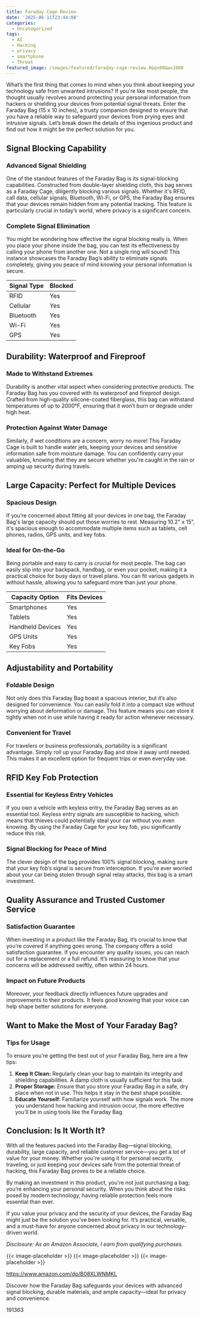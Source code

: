 ```yaml
---
title: Faraday Cage Review
date: '2025-06-11T23:44:08'
categories:
  - Uncategorized
tags:
  - AI
  - Hacking
  - privacy
  - smartphone
  - Threat
featured_image: /images/featured/faraday-cage-review.0&q=80&w=1080
---
```


<p>What’s the first thing that comes to mind when you think about keeping your technology safe from unwanted intrusions? If you're like most people, the thought usually revolves around protecting your personal information from hackers or shielding your devices from potential signal threats. Enter the Faraday Bag (15 x 10 inches), a trusty companion designed to ensure that you have a reliable way to safeguard your devices from prying eyes and intrusive signals. Let’s break down the details of this ingenious product and find out how it might be the perfect solution for you.</p> <p><a rel="nofollow" target="_blank" title="Faraday Bag (15 x 10 inches), Faraday Cage, Cell Phone Signal Jammer, Faraday Key Fob Protector, RFID Faraday Pouch Signal Blocker Anti-Theft Pouch, Anti-Hacking Case Blocker (Black)" href="https://www.amazon.com/dp/B08XLWNMKL?tag=8118903-20" style='text-decoration: none; box-shadow: none;'></a></p> <p><a rel="nofollow" target="_blank" title="Find your new Faraday Bag (15 x 10 inches), Faraday Cage, Cell Phone Signal Jammer, Faraday Key Fob Protector, RFID Faraday Pouch Signal Blocker Anti-Theft Pouch, Anti-Hacking Case Blocker (Black) on this page." href="https://www.amazon.com/dp/B08XLWNMKL?tag=8118903-20" style='text-decoration: none; box-shadow: none;'></a></p> <h2>Signal Blocking Capability</h2> <h3>Advanced Signal Shielding</h3> <p>One of the standout features of the Faraday Bag is its signal-blocking capabilities. Constructed from double-layer shielding cloth, this bag serves as a Faraday Cage, diligently blocking various signals. Whether it's RFID, call data, cellular signals, Bluetooth, Wi-Fi, or GPS, the Faraday Bag ensures that your devices remain hidden from any potential tracking. This feature is particularly crucial in today’s world, where privacy is a significant concern.</p> <h3>Complete Signal Elimination</h3> <p>You might be wondering how effective the signal blocking really is. When you place your phone inside the bag, you can test its effectiveness by calling your phone from another one. Not a single ring will sound! This instance showcases the Faraday Bag’s ability to eliminate signals completely, giving you peace of mind knowing your personal information is secure.</p> <table> <thead> <tr> <th>Signal Type</th> <th>Blocked</th> </tr> </thead> <tbody> <tr> <td>RFID</td> <td>Yes</td> </tr> <tr> <td>Cellular</td> <td>Yes</td> </tr> <tr> <td>Bluetooth</td> <td>Yes</td> </tr> <tr> <td>Wi-Fi</td> <td>Yes</td> </tr> <tr> <td>GPS</td> <td>Yes</td> </tr> </tbody> </table> <h2>Durability: Waterproof and Fireproof</h2> <h3>Made to Withstand Extremes</h3> <p>Durability is another vital aspect when considering protective products. The Faraday Bag has you covered with its waterproof and fireproof design. Crafted from high-quality silicone-coated fiberglass, this bag can withstand temperatures of up to 2000°F, ensuring that it won’t burn or degrade under high heat.</p> <h3>Protection Against Water Damage</h3> <p>Similarly, if wet conditions are a concern, worry no more! This Faraday Cage is built to handle water jets, keeping your devices and sensitive information safe from moisture damage. You can confidently carry your valuables, knowing that they are secure whether you're caught in the rain or amping up security during travels.</p> <p><a rel="nofollow" target="_blank" title="Faraday Bag (15 x 10 inches), Faraday Cage, Cell Phone Signal Jammer, Faraday Key Fob Protector, RFID Faraday Pouch Signal Blocker Anti-Theft Pouch, Anti-Hacking Case Blocker (Black)" href="https://www.amazon.com/dp/B08XLWNMKL?tag=8118903-20" style='text-decoration: none; box-shadow: none;'></a></p> <p><a rel="nofollow" target="_blank" title="Check out the Faraday Bag (15 x 10 inches), Faraday Cage, Cell Phone Signal Jammer, Faraday Key Fob Protector, RFID Faraday Pouch Signal Blocker Anti-Theft Pouch, Anti-Hacking Case Blocker (Black) here." href="https://www.amazon.com/dp/B08XLWNMKL?tag=8118903-20" style='text-decoration: none; box-shadow: none;'></a></p> </p><p></p><p></p><p></p><p></p><p></p><p><h2>Large Capacity: Perfect for Multiple Devices</h2> <h3>Spacious Design</h3> <p>If you’re concerned about fitting all your devices in one bag, the Faraday Bag's large capacity should put those worries to rest. Measuring 10.2" x 15", it's spacious enough to accommodate multiple items such as tablets, cell phones, radios, GPS units, and key fobs.</p> <h3>Ideal for On-the-Go</h3> <p>Being portable and easy to carry is crucial for most people. The bag can easily slip into your backpack, handbag, or even your pocket, making it a practical choice for busy days or travel plans. You can fit various gadgets in without hassle, allowing you to safeguard more than just your phone.</p> <table> <thead> <tr> <th>Capacity Option</th> <th>Fits Devices</th> </tr> </thead> <tbody> <tr> <td>Smartphones</td> <td>Yes</td> </tr> <tr> <td>Tablets</td> <td>Yes</td> </tr> <tr> <td>Handheld Devices</td> <td>Yes</td> </tr> <tr> <td>GPS Units</td> <td>Yes</td> </tr> <tr> <td>Key Fobs</td> <td>Yes</td> </tr> </tbody> </table> <h2>Adjustability and Portability</h2> <h3>Foldable Design</h3> <p>Not only does this Faraday Bag boast a spacious interior, but it’s also designed for convenience. You can easily fold it into a compact size without worrying about deformation or damage. This feature means you can store it tightly when not in use while having it ready for action whenever necessary.</p> <h3>Convenient for Travel</h3> <p>For travelers or business professionals, portability is a significant advantage. Simply roll up your Faraday Bag and stow it away until needed. This makes it an excellent option for frequent trips or even everyday use.</p> <p><a rel="nofollow" target="_blank" title="Faraday Bag (15 x 10 inches), Faraday Cage, Cell Phone Signal Jammer, Faraday Key Fob Protector, RFID Faraday Pouch Signal Blocker Anti-Theft Pouch, Anti-Hacking Case Blocker (Black)" href="https://www.amazon.com/dp/B08XLWNMKL?tag=8118903-20" style='text-decoration: none; box-shadow: none;'></a></p> <h2>RFID Key Fob Protection</h2> <h3>Essential for Keyless Entry Vehicles</h3> <p>If you own a vehicle with keyless entry, the Faraday Bag serves as an essential tool. Keyless entry signals are susceptible to hacking, which means that thieves could potentially steal your car without you even knowing. By using the Faraday Cage for your key fob, you significantly reduce this risk.</p> <h3>Signal Blocking for Peace of Mind</h3> <p>The clever design of the bag provides 100% signal blocking, making sure that your key fob’s signal is secure from interception. If you're ever worried about your car being stolen through signal relay attacks, this bag is a smart investment.</p> <h2>Quality Assurance and Trusted Customer Service</h2> <h3>Satisfaction Guarantee</h3> <p>When investing in a product like the Faraday Bag, it’s crucial to know that you’re covered if anything goes wrong. The company offers a solid satisfaction guarantee. If you encounter any quality issues, you can reach out for a replacement or a full refund. It’s reassuring to know that your concerns will be addressed swiftly, often within 24 hours.</p> <h3>Impact on Future Products</h3> <p>Moreover, your feedback directly influences future upgrades and improvements to their products. It feels good knowing that your voice can help shape better solutions for everyone.</p> <p><a rel="nofollow" target="_blank" title="Faraday Bag (15 x 10 inches), Faraday Cage, Cell Phone Signal Jammer, Faraday Key Fob Protector, RFID Faraday Pouch Signal Blocker Anti-Theft Pouch, Anti-Hacking Case Blocker (Black)" href="https://www.amazon.com/dp/B08XLWNMKL?tag=8118903-20" style='text-decoration: none; box-shadow: none;'></a></p> <h2>Want to Make the Most of Your Faraday Bag?</h2> <h3>Tips for Usage</h3> <p>To ensure you're getting the best out of your Faraday Bag, here are a few tips:</p> <ol> <li> <strong>Keep It Clean:</strong> Regularly clean your bag to maintain its integrity and shielding capabilities. A damp cloth is usually sufficient for this task.</li> <li> <strong>Proper Storage:</strong> Ensure that you store your Faraday Bag in a safe, dry place when not in use. This helps it stay in the best shape possible.</li> <li> <strong>Educate Yourself:</strong> Familiarize yourself with how signals work. The more you understand how hacking and intrusion occur, the more effective you’ll be in using tools like the Faraday Bag.</li> </ol> <h2>Conclusion: Is It Worth It?</h2> <p>With all the features packed into the Faraday Bag—signal blocking, durability, large capacity, and reliable customer service—you get a lot of value for your money. Whether you're using it for personal security, traveling, or just keeping your devices safe from the potential threat of hacking, this Faraday Bag proves to be a reliable choice.</p> <p>By making an investment in this product, you're not just purchasing a bag; you’re enhancing your personal security. When you think about the risks posed by modern technology, having reliable protection feels more essential than ever.</p> <p>If you value your privacy and the security of your devices, the Faraday Bag might just be the solution you’ve been looking for. It’s practical, versatile, and a must-have for anyone concerned about privacy in our technology-driven world.</p> <p><a rel="nofollow" target="_blank" title="See the Faraday Bag (15 x 10 inches), Faraday Cage, Cell Phone Signal Jammer, Faraday Key Fob Protector, RFID Faraday Pouch Signal Blocker Anti-Theft Pouch, Anti-Hacking Case Blocker (Black) in detail." href="https://www.amazon.com/dp/B08XLWNMKL?tag=8118903-20" style='text-decoration: none; box-shadow: none;'></a></p> <p><i>Disclosure: As an Amazon Associate, I earn from qualifying purchases.</i></p>
{{< image-placeholder >}}
{{< image-placeholder >}}
{{< image-placeholder >}}




https://www.amazon.com/dp/B08XLWNMKL

Discover how the Faraday Bag safeguards your devices with advanced signal blocking, durable materials, and ample capacity—ideal for privacy and convenience.

191363
